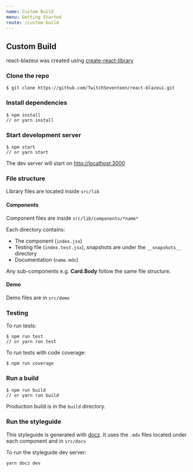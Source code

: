```yaml
---
name: Custom Build
menu: Getting Started
route: /custom-build
---
```


## Custom Build

react-blazeui was created using [create-react-library](https://github.com/DimiMikadze/create-react-library)

### Clone the repo

```shell
$ git clone https://github.com/TwitchSeventeen/react-blazeui.git
```

### Install dependencies
```shell
$ npm install 
// or yarn install
```

### Start development server
```shell
$ npm start
// or yarn start
```

The dev server will start on [http://localhost:3000](http://localhost:3000)

### File structure
Library files are located inside `src/lib`

#### Components
Component files are inside `src/lib/components/*name*`

Each directory contains: 
- The component (`index.jsx`)
- Testing file (`index.test.jsx`), snapshots are under the `__snapshots__` directory
- Documentation (`name.mdx`)

Any sub-components e.g. **Card.Body** follow the same file structure.

#### Demo
Demo files are in `src/demo`

### Testing

To run tests:
```shell
$ npm run test
// or yarn run test
```

To run tests with code coverage:
```shell
$ npm run coverage
```

### Run a build
```shell
$ npm run build
// or yarn run build
```

Production build is in the `build` directory.

### Run the styleguide
This styleguide is generated with [docz](https://www.docz.site/). It uses the `.mdx` files located under each component and in `src/docs`

To run the styleguide dev server:
```shell
yarn docz dev
```